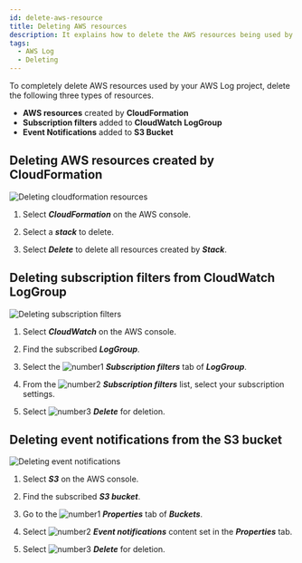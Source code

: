 ```yaml
---
id: delete-aws-resource
title: Deleting AWS resources
description: It explains how to delete the AWS resources being used by the WhaTap AWS Log project.
tags:
  - AWS Log
  - Deleting
---
```



To completely delete AWS resources used by your AWS Log project, delete the following three types of resources.

- **AWS resources** created by **CloudFormation**
- **Subscription filters** added to **CloudWatch LogGroup**
- **Event Notifications** added to **S3 Bucket**

## Deleting AWS resources created by CloudFormation

![Deleting cloudformation resources](/img/aws-log-cloudformation-resource.png)

1. Select **_CloudFormation_** on the AWS console.

2. Select a **_stack_** to delete.

3. Select **_Delete_** to delete all resources created by **_Stack_**.

<!-- Select Delete to simultaneously delete all resources created by the **stack**. -->

## Deleting subscription filters from CloudWatch LogGroup

![Deleting subscription filters](/img/aws-log-delete-subscription-filter.png)

1. Select **_CloudWatch_** on the AWS console. 

2. Find the subscribed **_LogGroup_**.

3. Select the ![number1](/img/number-01.png) **_Subscription filters_** tab of **_LogGroup_**. 

4. From the ![number2](/img/number-02.png) **_Subscription filters_** list, select your subscription settings. 

5. Select ![number3](/img/number-03.png) **_Delete_** for deletion.

## Deleting event notifications from the S3 bucket

![Deleting event notifications](/img/aws-log-delete-event-notification.png)

1. Select **_S3_** on the AWS console. 

2. Find the subscribed **_S3 bucket_**.

3. Go to the ![number1](/img/number-01.png) **_Properties_** tab of **_Buckets_**. 

4. Select ![number2](/img/number-02.png) **_Event notifications_** content set in the **_Properties_** tab. 

5. Select ![number3](/img/number-03.png) **_Delete_** for deletion.
